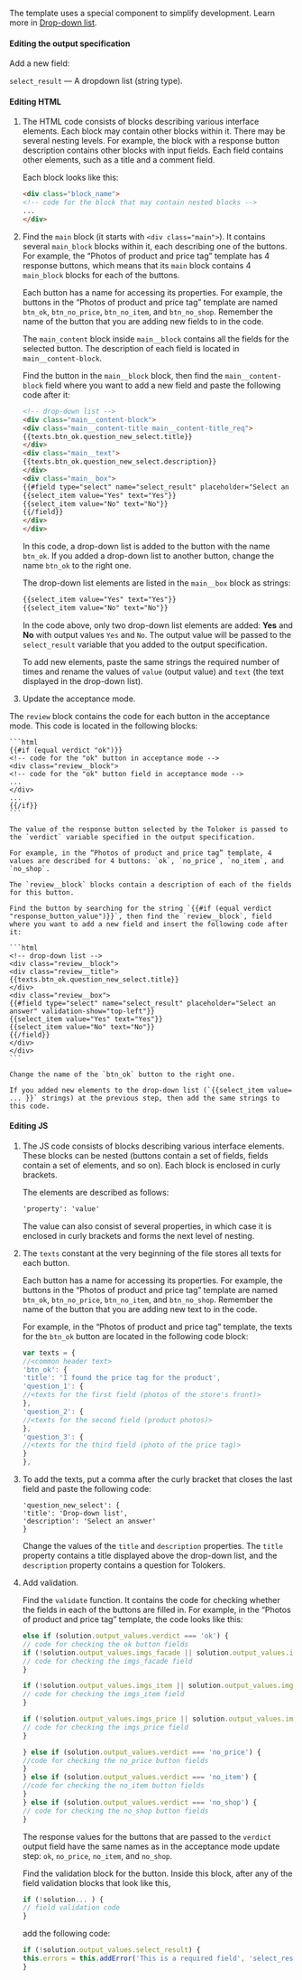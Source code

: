 The template uses a special component to simplify development. Learn more in [Drop-down list](https://toloka.ai/en/docs/guide/concepts/t-components/list).

#### Editing the output specification

Add a new field:

`select_result` — A dropdown list (string type).

#### Editing HTML

1. The HTML code consists of blocks describing various interface elements. Each block may contain other blocks within it. There may be several nesting levels. For example, the block with a response button description contains other blocks with input fields. Each field contains other elements, such as a title and a comment field.

    Each block looks like this:

    ```html
    <div class="block_name">
    <!-- code for the block that may contain nested blocks -->
    ...
    </div>
    ```

1. Find the `main` block (it starts with `<div class="main">`). It contains several `main_block` blocks within it, each describing one of the buttons. For example, the “Photos of product and price tag” template has 4 response buttons, which means that its `main` block contains 4 `main_block` blocks for each of the buttons.

    Each button has a name for accessing its properties. For example, the buttons in the “Photos of product and price tag” template are named `btn_ok`, `btn_no_price`, `btn_no_item`, and `btn_no_shop`. Remember the name of the button that you are adding new fields to in the code.

    The `main_content` block inside `main__block` contains all the fields for the selected button. The description of each field is located in `main__content-block`.

    Find the button in the `main__block` block, then find the `main__content-block` field where you want to add a new field and paste the following code after it:

    ```html
    <!-- drop-down list -->
    <div class="main__content-block">
    <div class="main__content-title main__content-title_req">
    {{texts.btn_ok.question_new_select.title}}
    </div>
    <div class="main__text">
    {{texts.btn_ok.question_new_select.description}}
    </div>
    <div class="main__box">
    {{#field type="select" name="select_result" placeholder="Select an answer" validation-show="top-left"}}
    {{select_item value="Yes" text="Yes"}}
    {{select_item value="No" text="No"}}
    {{/field}}
    </div>
    </div>
    ```

    In this code, a drop-down list is added to the button with the name `btn_ok`. If you added a drop-down list to another button, change the name `btn_ok` to the right one.

    The drop-down list elements are listed in the `main__box` block as strings:

    ```html
    {{select_item value="Yes" text="Yes"}}
    {{select_item value="No" text="No"}}
    ```

    In the code above, only two drop-down list elements are added: **Yes** and **No** with output values `Yes` and `No`. The output value will be passed to the `select_result` variable that you added to the output specification.

    To add new elements, paste the same strings the required number of times and rename the values of `value` (output value) and `text` (the text displayed in the drop-down list).

1. Update the acceptance mode.

The `review` block contains the code for each button in the acceptance mode. This code is located in the following blocks:

    ```html
    {{#if (equal verdict "ok")}}
    <!-- code for the "ok" button in acceptance mode -->
    <div class="review__block">
    <!-- code for the "ok" button field in acceptance mode -->
    ...
    </div>
    ...
    {{/if}}
    ```

    The value of the response button selected by the Toloker is passed to the `verdict` variable specified in the output specification.

    For example, in the “Photos of product and price tag” template, 4 values are described for 4 buttons: `ok`, `no_price`, `no_item`, and `no_shop`.

    The `review__block` blocks contain a description of each of the fields for this button.

    Find the button by searching for the string `{{#if (equal verdict "response_button_value")}}`, then find the `review__block`, field where you want to add a new field and insert the following code after it:

    ```html
    <!-- drop-down list -->
    <div class="review__block">
    <div class="review__title">
    {{texts.btn_ok.question_new_select.title}}
    </div>
    <div class="review__box">
    {{#field type="select" name="select_result" placeholder="Select an answer" validation-show="top-left"}}
    {{select_item value="Yes" text="Yes"}}
    {{select_item value="No" text="No"}}
    {{/field}}
    </div>
    </div>
    ```

    Change the name of the `btn_ok` button to the right one.

    If you added new elements to the drop-down list (`{{select_item value= ... }}` strings) at the previous step, then add the same strings to this code.

#### Editing JS

1. The JS code consists of blocks describing various interface elements. These blocks can be nested (buttons contain a set of fields, fields contain a set of elements, and so on). Each block is enclosed in curly brackets.

    The elements are described as follows:

    ```html
    'property': 'value'
    ```

    The value can also consist of several properties, in which case it is enclosed in curly brackets and forms the next level of nesting.

1. The `texts` constant at the very beginning of the file stores all texts for each button.

    Each button has a name for accessing its properties. For example, the buttons in the “Photos of product and price tag” template are named `btn_ok`, `btn_no_price`, `btn_no_item`, and `btn_no_shop`. Remember the name of the button that you are adding new text to in the code.

    For example, in the “Photos of product and price tag” template, the texts for the `btn_ok` button are located in the following code block:

    ```javascript
    var texts = {
    //<common header text>
    'btn_ok': {
    'title': 'I found the price tag for the product',
    'question_1': {
    //<texts for the first field (photos of the store's front)>
    },
    'question_2': {
    //<texts for the second field (product photos)>
    },
    'question_3': {
    //<texts for the third field (photo of the price tag)>
    }
    },
    ```

1. To add the texts, put a comma after the curly bracket that closes the last field and paste the following code:

    ```plaintext
    'question_new_select': {
    'title': 'Drop-down list',
    'description': 'Select an answer'
    }
    ```

    Change the values of the `title` and `description` properties. The `title` property contains a title displayed above the drop-down list, and the `description` property contains a question for Tolokers.

1. Add validation.

    Find the `validate` function. It contains the code for checking whether the fields in each of the buttons are filled in. For example, in the “Photos of product and price tag” template, the code looks like this:

    ```javascript
    else if (solution.output_values.verdict === 'ok') {
    // code for checking the ok button fields
    if (!solution.output_values.imgs_facade || solution.output_values.imgs_facade.length === 0) {
    // code for checking the imgs_facade field
    }

    if (!solution.output_values.imgs_item || solution.output_values.imgs_item.length === 0) {
    // code for checking the imgs_item field
    }

    if (!solution.output_values.imgs_price || solution.output_values.imgs_price.length === 0) {
    // code for checking the imgs_price field
    }

    } else if (solution.output_values.verdict === 'no_price') {
    //code for checking the no_price button fields
    }
    } else if (solution.output_values.verdict === 'no_item') {
    //code for checking the no_item button fields
    }
    } else if (solution.output_values.verdict === 'no_shop') {
    // code for checking the no_shop button fields
    }
    ```

    The response values for the buttons that are passed to the `verdict` output field have the same names as in the acceptance mode update step: `ok`, `no_price`, `no_item`, and `no_shop`.

    Find the validation block for the button. Inside this block, after any of the field validation blocks that look like this,

    ```javascript
    if (!solution... ) {
    // field validation code
    }
    ```

    add the following code:

    ```javascript
    if (!solution.output_values.select_result) {
    this.errors = this.addError('This is a required field', 'select_result', this.errors);
    }
    ```
